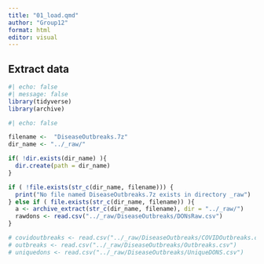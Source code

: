 ```yaml
---
title: "01_load.qmd"
author: "Group12"
format: html
editor: visual
---
```


## Extract data 

```r

#| echo: false
#| message: false
library(tidyverse)
library(archive)

```

```r
#| echo: false

filename <-  "DiseaseOutbreaks.7z"
dir_name <- "../_raw/"

if( !dir.exists(dir_name) ){
  dir.create(path = dir_name)
}

if ( !file.exists(str_c(dir_name, filename))) {
  print("No file named DiseaseOutbreaks.7z exists in directory _raw")
} else if ( file.exists(str_c(dir_name, filename)) ){ 
  a <- archive_extract(str_c(dir_name, filename), dir = "../_raw/")
  rawdons <- read.csv("../_raw/DiseaseOutbreaks/DONsRaw.csv")
}

# covidoutbreaks <- read.csv("../_raw/DiseaseOutbreaks/COVIDOutbreaks.csv")
# outbreaks <- read.csv("../_raw/DiseaseOutbreaks/Outbreaks.csv")
# uniquedons <- read.csv("../_raw/DiseaseOutbreaks/UniqueDONS.csv")
```
